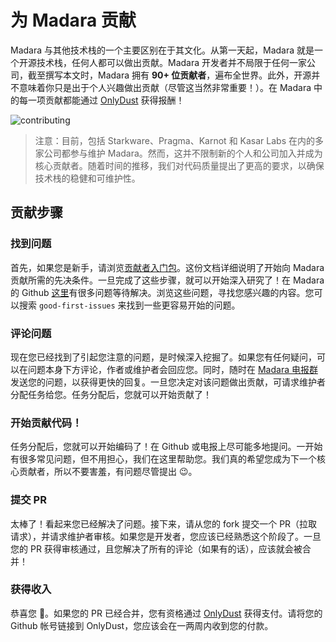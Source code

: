 
# 为 Madara 贡献

Madara 与其他技术栈的一个主要区别在于其文化。从第一天起，Madara 就是一个开源技术栈，任何人都可以做出贡献。Madara 开发者并不局限于任何一家公司，截至撰写本文时，Madara 拥有 **90+ 位贡献者**，遍布全世界。此外，开源并不意味着你只是出于个人兴趣做出贡献（尽管这当然非常重要！）。在 Madara 中的每一项贡献都能通过 [OnlyDust](https://app.onlydust.com/p/madara) 获得报酬！

![contributing](../static/img/contributing.png)

> 注意：目前，包括 Starkware、Pragma、Karnot 和 Kasar Labs 在内的多家公司都参与维护 Madara。然而，这并不限制新的个人和公司加入并成为核心贡献者。随着时间的推移，我们对代码质量提出了更高的要求，以确保技术栈的稳健和可维护性。

## 贡献步骤

<Steps>

### 找到问题

首先，如果您是新手，请浏览[贡献者入门包](https://github.com/keep-starknet-strange/madara/blob/main/docs/contributor-starter-pack.md)。这份文档详细说明了开始向 Madara 贡献所需的先决条件。一旦完成了这些步骤，就可以开始深入研究了！在 Madara 的 Github [这里](https://github.com/keep-starknet-strange/madara/issues)有很多问题等待解决。浏览这些问题，寻找您感兴趣的内容。您可以搜索 `good-first-issues` 来找到一些更容易开始的问题。

### 评论问题

现在您已经找到了引起您注意的问题，是时候深入挖掘了。如果您有任何疑问，可以在问题本身下方评论，作者或维护者会回应您。同时，随时在 [Madara 电报群](https://t.me/MadaraStarknet) 发送您的问题，以获得更快的回复。一旦您决定对该问题做出贡献，可请求维护者分配任务给您。任务分配后，您就可以开始贡献了！

### 开始贡献代码！

任务分配后，您就可以开始编码了！在 Github 或电报上尽可能多地提问。一开始有很多常见问题，但不用担心，我们在这里帮助您。我们真的希望您成为下一个核心贡献者，所以不要害羞，有问题尽管提出 😉。

### 提交 PR

太棒了！看起来您已经解决了问题。接下来，请从您的 fork 提交一个 PR（拉取请求），并请求维护者审核。如果您是开发者，您应该已经熟悉这个阶段了。一旦您的 PR 获得审核通过，且您解决了所有的评论（如果有的话），应该就会被合并！

### 获得收入

恭喜您 🎉。如果您的 PR 已经合并，您有资格通过 [OnlyDust](https://app.onlydust.com/p/madara) 获得支付。请将您的 Github 帐号链接到 OnlyDust，您应该会在一两周内收到您的付款。

</Steps>
